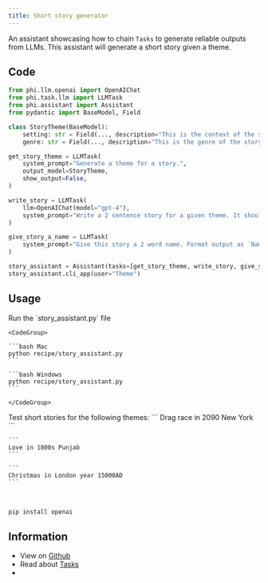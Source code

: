 ```yaml
---
title: Short story generator
---
```


An assistant showcasing how to chain `Tasks` to generate reliable outputs from LLMs. This assistant will generate a short story given a theme.

## Code

```python recipe/story_assistant.py
from phi.llm.openai import OpenAIChat
from phi.task.llm import LLMTask
from phi.assistant import Assistant
from pydantic import BaseModel, Field

class StoryTheme(BaseModel):
    setting: str = Field(..., description="This is the context of the story. If not available, provide a random setting.",)
    genre: str = Field(..., description="This is the genre of the story. If not provided, select horror.")

get_story_theme = LLMTask(
    system_prompt="Generate a theme for a story.",
    output_model=StoryTheme,
    show_output=False,
)

write_story = LLMTask(
    llm=OpenAIChat(model="gpt-4"),
    system_prompt="Write a 2 sentence story for a given theme. It should be less than 30 words.",
)

give_story_a_name = LLMTask(
    system_prompt="Give this story a 2 word name. Format output as `Name: {name}`. Don't surround with quotes.",
)

story_assistant = Assistant(tasks=[get_story_theme, write_story, give_story_a_name])
story_assistant.cli_app(user="Theme")
```

## Usage

<Steps>
  <Step title="Run the assistant">
    Run the `story_assistant.py` file

    <CodeGroup>

    ```bash Mac
    python recipe/story_assistant.py
    ```

    ```bash Windows
    python recipe/story_assistant.py
    ```

    </CodeGroup>

  </Step>
  <Step title="Generate short stories">
    Test short stories for the following themes:
    ```
    Drag race in 2090 New York
    ```

    ```
    Love in 1800s Punjab
    ```

    ```
    Christmas in London year 15000AD
    ```

  </Step>
</Steps>

<br />

<Accordion title="Required libraries">

```bash
pip install openai
```

</Accordion>

## Information

- View on [Github](https://github.com/phidatahq/ai-cookbook/blob/main/recipe/story_assistant.py)
- Read about [Tasks](/blocks/assistant/tasks)
- <Snippet file="discord.mdx" />
